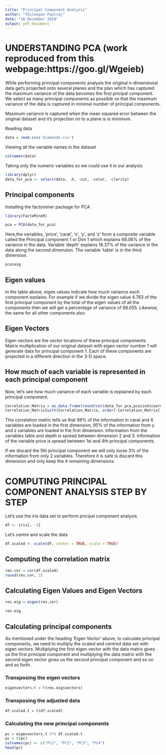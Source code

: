 ```yaml
---
title: "Principal Component Analysis"
author: "Thileepan Paulraj"
date: "18 December 2018"
output: pdf_document
---
```


# UNDERSTANDING PCA (work reproduced from this webpage:https://goo.gl/Wgeieb)

While performing principal components analysis the original n-dimensional data get's projected onto several planes and the plan which has captured the maximum variance of the data becomes the first pricipal component. We select as many principal components as possible so that the maximum variance of the data is captured in minimal number of principal components. 

Maximum variance is captured when the mean squared error between the original dataset and it's projection on to a plane is is minimum. 

Reading data

```r
data = read.csv('diamonds.csv')
```

Viewing all the variable names in the dataset

```r
colnames(data)
```

Taking only the numeric variables so we could use it in our analysis

```r
library(dplyr)
data_for_pca <- select(data, -X, -cut, -color, -clarity)
```

## Principal components

Installing the factominer package for PCA
```r
library(FactoMineR)
```

```r
pca = PCA(data_for_pca)
```
Here,the variables, 'price', 'carat', 'x', 'y', and 'z' form a composite variable called the Principal component 1 or Dim 1 which explains 68.06% of the variance in the data. Variable 'depth' explains 18.37% of the variance in the data along the second dimension. The variable 'table' is in the third dimension. 


```r
pca$eig
```

## Eigen values
In the table above, eigen values indicate how much variance each component explains. For example if we divide the eigen value 4.763 of the first principal component by the total of the eigen values of all the components then we will get a percentage of variance of 68.055. Likewise, the same for all other components also. 

## Eigen Vectors

Eigen vectors are the vector locations of these principal components. Matrix multiplication of our original dataset with eigen vector number 1 will generate data for principal component 1. Each of these components are projected in a different direction in the 3-D space. 

## How much of each variable is represented in each principal component

Now, let's see how much variance of each variable is explained by each principal component. 

```r
Correlation_Matrix = as.data.frame(round(cor(data_for_pca,pca$ind$coord)^2*100,0))
Correlation_Matrix[with(Correlation_Matrix, order(-Correlation_Matrix[,1])),]
```

This correlation matric tells us that 98% of the information in carat and X variables are loaded in the first dimension, 95% of the information from y and z variables are loaded in the first dimension. Information from the variables table and depth is spread between dimension 2 and 3. Information of the variable price is spread between 1st and 4th principal components.

If we discard the 5th principal component we will only loose 3% of the information from only 2 variables. Therefore it is safe is discard this dimension and only keep the 4 remaining dimensions.

# COMPUTING PRINCIPAL COMPONENT ANALYSIS STEP BY STEP

Let's use the iris data set to perform pricipal component analysis

```r
df <- iris[, -5]
```

Let's centre and scale the data

```r
df.scaled <- scale(df, center = TRUE, scale = TRUE)
```

## Computing the correlation matrix

```r
res.cor = cor(df.scaled)
round(res.cor, 2)
```

## Calculating Eigen Values and Eigen Vectors

```r
res.eig = eigen(res.cor)

res.eig
```

## Calculating principal components

As mentioned under the heading 'Eigen Vector' above, to calculate principal components, we need to multiply the scaled and centred data set with eigen vectors. Multiplying the first eigen vector with the data matrix gives us the first principal component and multiplying the data matrix with the second eigen vector gives us the second principal component and so on and so forth. 

### Transposing the eigen vectors
```r
eigenvectors.t = t(res.eig$vectors)
```

### Transposing the adjusted data 

```r
df.scaled.t = t(df.scaled)
```

### Calculating the new principal components

```r
pc = eigenvectors.t %*% df.scaled.t
pc = t(pc)
colnames(pc) <- c("PC1", "PC2", "PC3", "PC4")
head(pc)
```

